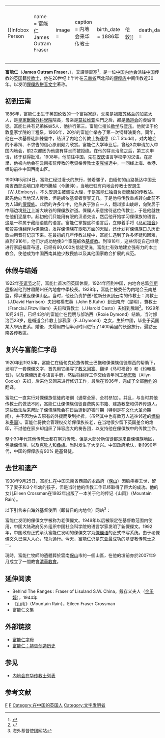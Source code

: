 {|align="right" 
|{{Infobox Person
| name   = 富能仁<br />James Outram Fraser
| image     = 
| caption  = 内地会来华传教士
| birth_date  = 1886年
| birth_place = {{UK}}[[伦敦|伦敦]]
| death_date  = {{Death date and age|1938|9|25|1886}}
| death_place = {{CHN-1928}}[[云南省_(中华民国)|云南省]][[保山县|保山县]]
| title          =  
| spouse         =邰洛西
| parents        = 
| occupation     =传教士
}}
|-
|}

'''富能仁'''（'''James Outram Fraser'''，{{bd|1886年||1938年|9月25日|catIdx=F富}}），又譯傅雷塞<ref>{{cite web |url=http://iea.cass.cn/mzwz/18.htm |title=存档副本 |accessdate=2011-01-21 |deadurl=yes |archiveurl=https://web.archive.org/web/20100330122704/http://iea.cass.cn/mzwz/18.htm |archivedate=2010-03-30 }}</ref>，是一位[[中国内地会|中国内地会]]派往[[中国|中国]]传教的[[英国|英国]]籍[[传教士|传教士]]，他在20世纪上半叶在[[云南省|云南省]]西北部的[[傈僳族|傈僳族]]中间传教近30年。以发明[[老傈僳文|傈僳族拼音文字]]著称。

== 初到云南==
1886年，富能仁出生于英国[[伦敦|伦敦]]的一个富裕家庭，父亲是祖籍[[苏格兰|苏格兰]]的[[加拿大|加拿大]]人，是[[皇家獸醫外科學院|皇家獸醫外科學院]]院長，母亲是[[莫拉维亚|莫拉维亚]]名門之后，都是[[循道会|循道会]]的虔诚信徒。富能仁共有兄弟姊妹5人，他排行第三。富能仁擅长[[数学|数学]]与[[音乐|音乐]]。他就读于伦敦皇家学院的工程系。1906年，20岁的富能仁举办了第一次钢琴演奏会。同年，他在一次基督徒訓練營中，结识了内地会传教士施達德（C.T.Studd），对内地会的不募捐、不求告的信心原則颇为欣赏。富能仁大学毕业后，曾经3次申请加入中国内地会，前2次都因为他患有耳炎而被拒绝。在他的耳炎治愈之后，第三次申请，终于获得批准。1908年，他前往中国，先在[[安庆|安庆]]语言学校学习汉语。在那里，他被内地会在云南拓荒传教的老资格传教士[[麦克悌|麦克悌]]选中，一同经上海、香港、缅甸前往中国西南山区。

1909年5月24日，富能仁经过漫长的旅行，骑着骡子，由缅甸的山路抵达中国云南省西部边境口岸城市騰越（今騰沖），当地已驻有内地会传教士安選生（W.J.Embery）。不久安選生被调往大理，于是富能仁独自负责騰越的传教站。起先他向当地汉人传教，但是皈依基督者寥寥无几。于是他将传教重点转向此前不为人知的[[傈僳族|傈僳族]]。此后的许多年中，他热衷于独自一人，翻越崇山峻岭，向聚居于中缅边境[[怒江|怒江]]上游大峡谷的傈僳族讲道。傈僳人乐意接待这位传教士，于是他就住在他们泥屋中。起初他们只能用有限的汉语交谈，然后他开始学习傈僳族的语言，这是一种属于藏缅语族的语言。富能仁掌握这种语言后，立即着手将《[[马可福音|马可福音]]》和赞美诗翻译为傈僳语，发挥傈僳族在歌唱方面的天赋，还计划将傈僳族口头历史歌曲用音符记录下来。在最初的几年传教过程中，富能仁遇到了许多怀疑和困难，直到1916年，他们才成功地使3个家庭皈依[[基督教|基督教]]。到1918年，这些信徒自己继续进行家庭福音布道，已经有60,000名信徒受洗。富能仁有效地建立强有力的本土教会，使他成为中国西南其他少数民族以及其他国家教会扩展的典范。

== 休假与结婚==
1922年[[圣诞节|圣诞节]]之前，富能仁首次回英国休假。1924年回到中国，内地会总监[[何斯德|何斯德]]指派他到甘肅蘭州任內地會中學校長。1928年，富能仁被委任为内地会云南总监，得以重返傈僳山区。当时，他还负责护送7位新分派到云南的传教士：海教士（J.David Harrison）夫妇和楊志英（John B.Kuhn）到云南府（昆明），費教士（FrancisJ.Fitzwilliam）夫妇和賈教士（J.Harold Casto）夫妇到騰越<ref>{{Cite web |url=http://www.ccmhk.org.hk/ccmProclaim/Cp-2005/0502p13.htm |title=黃錫培：獻身滇邊的富能仁教士 |access-date=2007-09-28 |archive-date=2005-02-09 |archive-url=https://web.archive.org/web/20050209140803/http://www.ccmhk.org.hk/ccmProclaim/Cp-2005/0502p13.htm |dead-url=yes }}</ref>。1929年10月24日，已经43岁的富能仁在昆明与邰洛西（Roxie Dymond）结婚，当时邰洛西23岁，是循道会传教士邰慕廉（F.J.Dymond）之女，生於中國，毕业于英国某大學历史系。婚後，夫婦用四個半月时间进行了1400英里的长途旅行，遍訪云南各传教區。

== 复兴与富能仁字母==
1920年到1925年，富能仁在缅甸克伦族传教士巴拖和傈僳族信徒摩西的帮助下，发明了一套傈僳文字，首先用它编写了[[教义问答|教义问答]]、翻译《马可福音》和《约翰福音》，以及傈僳历史与语言手册，然后将翻译工作交给青年同工[[杨志敬|杨志敬]]（Allyn Cooke）夫妇，后来他又回来进行修订工作，最后在1936年，完成了全部[[新约|新约]]的翻译。 

富能仁一直实行对傈僳族信徒的培训（通常全家、全村参加）。并且，与当时其他传教士的做法不同，富能仁让傈僳族信徒自费购买书籍、建造教堂和供养传道人。这些做法后来帮助了傈僳族教会在日后遭到迫害时期（特别是在[[文化大革命|文化大革命]]期间），并不因为失去原有的外援而受到挫折。（虽然其中也有数万人逃往邻近的[[缅甸|缅甸]]和[[泰国|泰国]]）。富能仁将教会管理权交给傈僳族长老，在当地很少留下英国差会的烙印，不过他在家乡却组织了阵容庞大的祷告团，以支持他在傈僳族中的传教工作。 

整个30年代其他传教士都在努力传教，但是大部分新信徒都是来自傈僳族地区，包括傈僳族，以及[[克钦人|克钦人]]和[[彝族|彝族]]。当时发生了大复兴。中国政府承认，到1990年代，中国的傈僳族有90% 是基督徒。

== 去世和遗产==
1938年9月25日，富能仁在中国云南省西部的永昌府（[[保山|保山]]）因脑疟疾去世，留下了妻子和3个年幼的孩子，但是当时他的传教工作已经取得了巨大的成功。他的女儿Eileen Crossman在1982年出版了一本关于他的传记《山雨》（Mountain Rain）。

以下引言来自[[海外基督使团|海外基督使团]]（即昔日的[[内地会|内地会]]）网站<ref>海外基督使团网站</ref>：
{{quote|“1938年9月25日，富能仁在中国云南保山去世，年仅52岁。他最初葬在保山的一个山坡上，后来由于政治原因，和土地侵蚀几经搬迁，现在埋葬在保山的Qing Hua 教堂。傈僳族教会新立了墓碑，表达他们对富能仁的深切纪念。富能仁虽然起初流泪播种，但是今天已经欢呼收割。}}
       
{{quote|“保山的傈僳族教会计划每7年在新建的圣经训练中心用特别的东方仪式纪念富能仁。云南省西北角[[维西县|维西县]]的傈僳族信徒也举行了纪念富能仁的活动。<!-- Inscribed 用傈僳语、汉语和英语 the English reads: “IN LOVING MEMORY. JAMES O. FRASER 1886-1938. How beautiful are the feet of those who bring good news. WITH DEEPEST LOVE REMEMBER YOU ALWAYS—THE LISU CHURCH.” The Chinese states additionally: “维西傈僳族自治县基督教会立，2004年3月15日” -->}}

{{quote|“傈僳族教会在过去的数十年中经历了巨大的发展。在1950年，[[怒江傈僳族自治州|怒江傈僳族自治州]]有14,800名基督徒。到1995年，基督徒数字已经上升到超过10万—其中大部分是傈僳族。1980年代初，云南省基督教协会出版了数千册傈僳文圣经。到1995年，已经出版了45,000册傈僳文圣经，以及65,000册傈僳文赞美诗。这些印刷品使用的都是富能仁发明的傈僳文字。不过，教会也面临许多困扰：当地的贫困、高文盲率、缺少受训练的传道人，云南旅游业的快速发展，以及青年人从偏僻的山谷移居城市寻找工作的浪潮，也给傈僳族教会带来许多变化，当然并不都是正面的。}} 
 
富能仁发明的傈僳文字被称为老傈僳文。1949年以后被限定在基督教范围内使用，中国大陆政府另外组织中国社会科学院的语言学家发明了新傈僳文。1992年，中国政府正式承认富能仁发明的傈僳文字为[[傈僳语|傈僳语]]的正式书写系统。由于老傈僳文久已深入人心，较为通行。今天，富能仁仍是东亚最成功的基督教传教士之一。

現時，富能仁牧師的遺體葬於雲南[[保山|保山]]市的一個山區，在他的墳前亦於2007年9月成立了一間教會[[清華教會|清華教會]]。

== 延伸阅读==
* Behind The Ranges : Fraser of Lisuland S.W. China，戴存义夫人（[[金乐婷|金乐婷]]），1944年
* 《山雨》（Mountain Rain），Eileen Fraser Crossman
*富能仁文集
<!-- * God Reigns In China by Leslie Lyall, Perspectives 1997 Ed.
* James Fraser and the King of the Lisu by Phyllis Thompson
*富能仁：《信心的祷告》
* [[Historical_Bibliography_of_内地会|Historical Bibliography of 内地会]] -->

==外部链接==
{{wikiquote}}
*[http://www.omniglot.com/writing/fraser.htm 富能仁字母] {{Wayback|url=http://www.omniglot.com/writing/fraser.htm |date=20210221161847 }}
*[https://web.archive.org/web/20070404193831/http://www.christianword.org/revival/prayermakes.html 富能仁：祷告创造历史]

==参见==
*[[内地会在华传教士列表|内地会在华传教士列表]]

==参考文献==
<div class="references-small">
<references />
</div>
{{Authority control}}
[[Category:英國基督徒|F]]
[[Category:内地会传教士|F]]
[[Category:在中国的英国人|Category:在中国的英国人]]
[[Category:文字发明者|Category:文字发明者]]